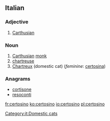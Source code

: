 ==Italian==
{{wikipedia|lang=it}}
===Adjective===
{{it-adj|certosin}}

# [[Carthusian]]

===Noun===
{{it-noun|m}}

# [[Carthusian]] [[monk]]
# [[chartreuse]]
# [[Chartreux]] (domestic cat) (''feminine'': [[certosina]])

===Anagrams===
* [[cortisone#Italian|cortisone]]
* [[resoconti#Italian|resoconti]]

[[Category:it:Domestic cats]]

[[fr:certosino]]
[[ko:certosino]]
[[io:certosino]]
[[pl:certosino]]